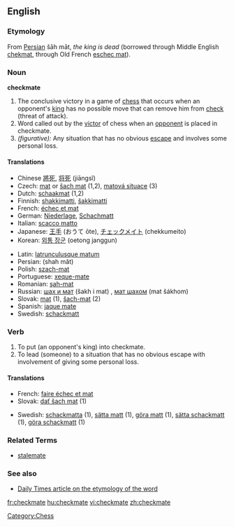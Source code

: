 ==English==

===Etymology===
From [[Persian]] šāh māt, ''the king is dead'' (borrowed through Middle English [[chekmat]], through Old French [[eschec mat]]).

===Noun===
'''checkmate'''

# The conclusive victory in a game of [[chess]] that occurs when an opponent's [[king]] has no possible move that can remove him from [[check]] (threat of attack).
# Word called out by the [[victor]] of chess when an [[opponent]] is placed in checkmate.
# ''(figurative):'' Any situation that has no obvious [[escape]] and involves some personal loss.

====Translations====
{{top}}
*Chinese [[將死]], [[将死]] (jiāngsĭ)
*Czech: [[mat]] or [[šach mat]] (1,2), [[matová situace]] (3)
*Dutch: [[schaakmat]] (1,2)
*Finnish: [[shakkimatti]], [[šakkimatti]]
*French: [[échec et mat]]
*German: [[Niederlage]], [[Schachmatt]]
*Italian: [[scacco matto]]
*Japanese: [[王手]] (おうて ōte), [[チェックメイト]] (chekkumeito)
*Korean: [[외통 장군]] (oetong janggun)
{{mid}}
*Latin: [[latrunculusque matum]]
*Persian: {{FAchar|[[شاه مات]]}} (shah mât)
*Polish: [[szach-mat]] {{m}}
*Portuguese: [[xeque-mate]]
*Romanian: [[şah-mat]] {{n}}
*Russian: [[шах и мат]] (šakh i mat) {{m}}, [[мат шахом]] (mat šákhom) {{m}}
*Slovak: [[mat#Slovak|mat]] {{m}} (1), [[šach-mat]] (2)
*Spanish: [[jaque mate]]
*Swedish: [[schackmatt]] {{n}}
{{bottom}}

===Verb===
{{en-verb|checkmat|ing}}

# To put (an opponent's king) into checkmate.
# To lead (someone) to a situation that has no obvious escape with involvement of giving some personal loss.

====Translations====
{{top}}
*French: [[faire échec et mat]] 
*Slovak: [[dať šach mat]] (1)
{{mid}}
*Swedish: [[schackmatta]] (1), [[sätta matt]] (1), [[göra matt]] (1), [[sätta schackmatt]] (1), [[göra schackmatt]] (1)
{{bottom}}

===Related Terms===
*[[stalemate]]

===See also===
*[http://www.dailytimes.com.pk/print.asp?page=story_23-2-2003_pg3_5&ndate=08/05/2004%204:10:21%20PM Daily Times article on the etymology of the word]

[[Category:Chess]]

[[fr:checkmate]]
[[hu:checkmate]]
[[vi:checkmate]]
[[zh:checkmate]]